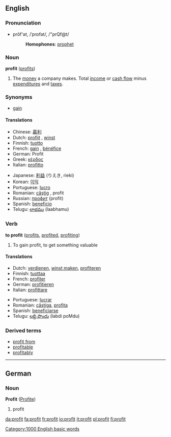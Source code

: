 ==English==

===Pronunciation===
*prŏf'ət, /ˈprɒfət/, /"prQf@t/
*:'''Homophones''': [[prophet]]

===Noun===
'''profit''' ([[profits]])

#The [[money]] a company makes. Total [[income]] or [[cash flow]] minus [[expenditure]]s and [[tax]]es.

===Synonyms===
*[[gain]]

====Translations====
{{top}}
*Chinese: [[贏利]]
*Dutch: [[profijt]] {{n}}, [[winst]] {{f}}
*Finnish: [[tuotto]]
*French: [[gain]] {{m}}, [[bénéfice]] {{m}}
*German: Profit {{m}}
*Greek: [[κέρδος]] {{n}}
*Italian: [[profitto]] {{m}}
{{mid}}
*Japanese: [[利益]] (りえき, rieki)
*Korean: [[이익]]
*Portuguese: [[lucro]] {{m}}
*Romanian: [[câştig]] {{n}}, profit {{f}}
*Russian: [[профит]] {{m}} (profit)
*Spanish: [[beneficio]] {{f}}
*Telugu: [[లాభము]] (laabhamu)
{{bottom}}
===Verb===
'''to profit''' ([[profits]], [[profited]], [[profiting]])

#To gain profit, to get something valuable

====Translations====
{{top}}
*Dutch: [[verdienen]], [[winst maken]], [[profiteren]]
*Finnish: [[tuottaa]]
*French: [[profiter]]
*German: [[profitieren]]
*Italian: [[profittare]]
{{mid}}
*Portuguese: [[lucrar]]
*Romanian: [[câştiga]], [[profita]]
*Spanish: [[beneficiarse]]
*Telugu: [[లబ్ది పొందు]] (labdi poMdu)
{{bottom}}
===Derived terms===
*[[profit from]]
*[[profitable]]
*[[profitably]]

----

==German==
===Noun===
'''Profit''' {{m}} ([[Profite]])

# profit

[[Category:1000 English basic words]]

[[da:profit]]
[[fa:profit]]
[[fr:profit]]
[[io:profit]]
[[it:profit]]
[[pl:profit]]
[[fi:profit]]